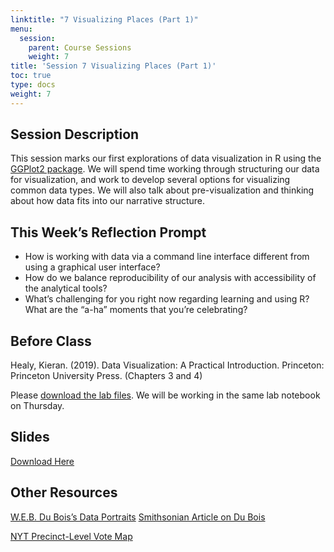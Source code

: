 ```yaml
---
linktitle: "7 Visualizing Places (Part 1)"
menu:
  session:
    parent: Course Sessions
    weight: 7
title: 'Session 7 Visualizing Places (Part 1)'
toc: true
type: docs
weight: 7
---
```


## Session Description

This session marks our first explorations of data visualization in R using the [GGPlot2 package](https://ggplot2-book.org). We will spend time working through structuring our data for visualization, and work to develop several options for visualizing common data types. We will also talk about pre-visualization and thinking about how data fits into our narrative structure.

## This Week's Reflection Prompt

- How is working with data via a command line interface different from using a graphical user interface?
- How do we balance reproducibility of our analysis with accessibility of the analytical tools?
- What's challenging for you right now regarding learning and using R? What are the "a-ha" moments that you're celebrating?

## Before Class

Healy, Kieran. (2019). Data Visualization: A Practical Introduction. Princeton: Princeton University Press. (Chapters 3 and 4)

Please [download the lab files](/schedule/session/07-Visualizing_Places_1_files/07_VisualizingPlaces.zip). We will be working in the same lab notebook on Thursday.

## Slides

[Download Here](/schedule/session/07-Visualizing_Places_1_files/S7_Visualizing_Places.pdf)

## Other Resources

[W.E.B. Du Bois's Data Portraits](https://papress.com/products/w-e-b-du-boiss-data-portraits-visualizing-black-america)
[Smithsonian Article on Du Bois](https://www.smithsonianmag.com/history/first-time-together-and-color-book-displays-web-du-bois-visionary-infographics-180970826/)

[NYT Precinct-Level Vote Map](https://www.nytimes.com/interactive/2021/upshot/2020-election-map.html)